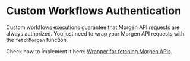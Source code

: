 # Custom Workflows Authentication

Custom workflows executions guarantee that Morgen API requests are always authorized.
You just need to wrap your Morgen API requests with the `fetchMorgen` function.

Check how to implement it here: [Wrapper for fetching Morgen APIs](cw-introduction#wrapper-for-fetching-morgen-apis).
